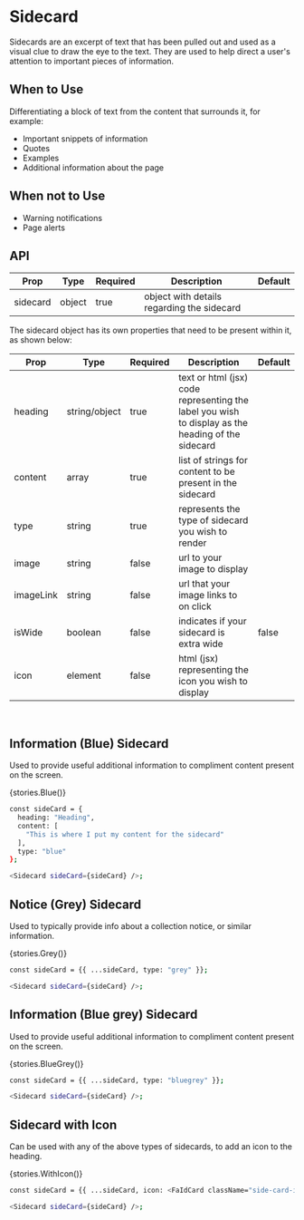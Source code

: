 
<Meta title="Sidecard" component={Sidecard} />

# Sidecard

Sidecards are an excerpt of text that has been pulled out and used as a visual clue
to draw the eye to the text. They are used to help direct a user's attention
to important pieces of information.

## When to Use

Differentiating a block of text from the content that surrounds it, for example:

- Important snippets of information
- Quotes
- Examples
- Additional information about the page

## When not to Use

- Warning notifications
- Page alerts

## API

| Prop     | Type   | Required | Description                                | Default |
| -------- | ------ | -------- | ------------------------------------------ | ------- |
| sidecard | object | true     | object with details regarding the sidecard |         |

The sidecard object has its own properties that need to be present within it, as shown below:

| Prop      | Type          | Required | Description                                                                                       | Default |
| --------- | ------------- | -------- | ------------------------------------------------------------------------------------------------- | ------- |
| heading   | string/object | true     | text or html (jsx) code representing the label you wish to display as the heading of the sidecard |         |
| content   | array         | true     | list of strings for content to be present in the sidecard                                         |         |
| type      | string        | true     | represents the type of sidecard you wish to render                                                |         |
| image     | string        | false    | url to your image to display                                                                      |         |
| imageLink | string        | false    | url that your image links to on click                                                             |         |
| isWide    | boolean       | false    | indicates if your sidecard is extra wide                                                          | false   |
| icon      | element       | false    | html (jsx) representing the icon you wish to display                                              |         |

<br />

## Information (Blue) Sidecard

Used to provide useful additional information to compliment content present on the screen.

<Story name="Information (Blue) Sidecard">{stories.Blue()}</Story>

```bash
const sideCard = {
  heading: "Heading",
  content: [
    "This is where I put my content for the sidecard"
  ],
  type: "blue"
};

<Sidecard sideCard={sideCard} />;
```

## Notice (Grey) Sidecard

Used to typically provide info about a collection notice, or similar information.

<Story name="Notice (Grey) Sidecard">{stories.Grey()}</Story>

```bash
const sideCard = {{ ...sideCard, type: "grey" }};

<Sidecard sideCard={sideCard} />;
```

## Information (Blue grey) Sidecard

Used to provide useful additional information to compliment content present on the screen.

<Story name="Information (Blue grey) Sidecard">{stories.BlueGrey()}</Story>

```bash
const sideCard = {{ ...sideCard, type: "bluegrey" }};

<Sidecard sideCard={sideCard} />;
```

## Sidecard with Icon

Can be used with any of the above types of sidecards, to add an icon to the heading.

<Story name="Sidecard with Icon">{stories.WithIcon()}</Story>

```bash
const sideCard = {{ ...sideCard, icon: <FaIdCard className="side-card-icon" /> }}

<Sidecard sideCard={sideCard} />;
```
